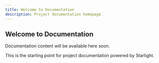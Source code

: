 ```yaml
---
title: Welcome to Documentation
description: Project documentation homepage
---
```


## Welcome to Documentation

Documentation content will be available here soon.

This is the starting point for project documentation powered by Starlight.
